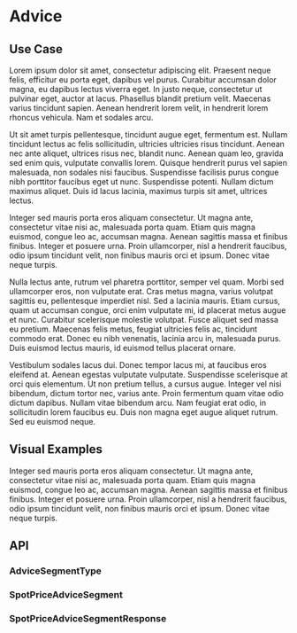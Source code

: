 
# Advice

## Use Case

Lorem ipsum dolor sit amet, consectetur adipiscing elit. Praesent neque felis, efficitur eu porta eget, dapibus vel purus. Curabitur accumsan dolor magna, eu dapibus lectus viverra eget. In justo neque, consectetur ut pulvinar eget, auctor at lacus. Phasellus blandit pretium velit. Maecenas varius tincidunt sapien. Aenean hendrerit lorem velit, in hendrerit lorem rhoncus vehicula. Nam et sodales arcu.

Ut sit amet turpis pellentesque, tincidunt augue eget, fermentum est. Nullam tincidunt lectus ac felis sollicitudin, ultricies ultricies risus tincidunt. Aenean nec ante aliquet, ultrices risus nec, blandit nunc. Aenean quam leo, gravida sed enim quis, vulputate convallis lorem. Quisque hendrerit purus vel sapien malesuada, non sodales nisi faucibus. Suspendisse facilisis purus congue nibh porttitor faucibus eget ut nunc. Suspendisse potenti. Nullam dictum maximus aliquet. Duis id lacus lacinia, maximus turpis sit amet, ultrices lectus.

Integer sed mauris porta eros aliquam consectetur. Ut magna ante, consectetur vitae nisi ac, malesuada porta quam. Etiam quis magna euismod, congue leo ac, accumsan magna. Aenean sagittis massa et finibus finibus. Integer et posuere urna. Proin ullamcorper, nisl a hendrerit faucibus, odio ipsum tincidunt velit, non finibus mauris orci et ipsum. Donec vitae neque turpis.

Nulla lectus ante, rutrum vel pharetra porttitor, semper vel quam. Morbi sed ullamcorper eros, non vulputate erat. Cras metus magna, varius volutpat sagittis eu, pellentesque imperdiet nisl. Sed a lacinia mauris. Etiam cursus, quam ut accumsan congue, orci enim vulputate mi, id placerat metus augue et nunc. Curabitur scelerisque molestie volutpat. Fusce aliquet sed massa eu pretium. Maecenas felis metus, feugiat ultricies felis ac, tincidunt commodo erat. Donec eu nibh venenatis, lacinia arcu in, malesuada purus. Duis euismod lectus mauris, id euismod tellus placerat ornare.

Vestibulum sodales lacus dui. Donec tempor lacus mi, at faucibus eros eleifend at. Aenean egestas vulputate vulputate. Suspendisse scelerisque at orci quis elementum. Ut non pretium tellus, a cursus augue. Integer vel nisi bibendum, dictum tortor nec, varius ante. Proin fermentum quam vitae odio dictum dapibus. Nullam vitae bibendum arcu. Nam feugiat erat odio, in sollicitudin lorem faucibus eu. Duis non magna eget augue aliquet rutrum. Sed eu euismod neque.

## Visual Examples

Integer sed mauris porta eros aliquam consectetur. Ut magna ante, consectetur vitae nisi ac, malesuada porta quam. Etiam quis magna euismod, congue leo ac, accumsan magna. Aenean sagittis massa et finibus finibus. Integer et posuere urna. Proin ullamcorper, nisl a hendrerit faucibus, odio ipsum tincidunt velit, non finibus mauris orci et ipsum. Donec vitae neque turpis.

<AdviceExample />

## API

### AdviceSegmentType

<ApiSchema pointer="#/components/schemas/AdviceSegmentType" />

### SpotPriceAdviceSegment

<ApiSchema example pointer="#/components/schemas/SpotPriceAdviceSegment" />

### SpotPriceAdviceSegmentResponse

<ApiSchema example pointer="#/components/schemas/SpotPricesAdviceResponse" />
